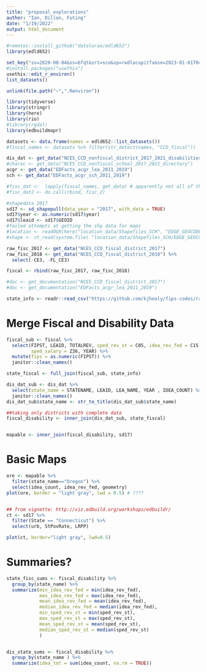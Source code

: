 ```yaml
---
title: "proposal_explorations"
author: "Ian, Dillon, Futing"
date: "1/19/2022"
output: html_document
---
```


```r
#remotes::install_github("datalorax/edld652")
library(edld652)

set_key("sv=2020-08-04&ss=bfqt&srt=sco&sp=rwdlacupitfx&se=2023-01-01T04:52:19Z&st=2021-12-08T20:52:19Z&spr=https&sig=Nmx6zt%2B1iAXDoI5CIgBRoPlsvOPuLlBPvK5uUsldPnw%3D", overwrite = TRUE)
#install.packages("usethis")
usethis::edit_r_environ()
list_datasets()

unlink(file.path("~",".Renviron"))
```


```r
library(tidyverse)
library(stringr)
library(here)
library(rio)
#library(rgdal)
library(edbuildmapr)

datasets <- data.frame(names = edld652::list_datasets())
#fiscal_names <- datasets %>% filter(str_detect(names, "CCD_fiscal"))

dis_dat <- get_data("NCES_CCD_nonfiscal_district_2017_2021_disabilities")
#charac <- get_data("NCES_CCD_nonfiscal_school_2017_2021_directory")
acgr <- get_data("EDFacts_acgr_lea_2011_2019")
sch <- get_data("EDFacts_acgr_sch_2011_2019")

#fisc_dat <-  lapply(fiscal_names, get_data) # apparently not all of the fiscal datasets have the same number of variables...
#fisc_dat2 <- do.call(rbind, fisc_2)

#shapedata 2017
sd17 <- sd_shapepull(data_year = "2017", with_data = TRUE)
sd17$year <- as.numeric(sd17$year)
sd17$leaid <- sd17$GEOID
#failed attempts at getting the shp data for maps
#location <- readOGR(here("location_data/Shapefiles_SCH", "EDGE_GEOCODE_PUBLICSCH_2021.shp"))
#shape <- st_read(system.file( "location_data/Shapefiles_SCH/EDGE_GEOCODE_PUBLICSCH_2021.shp", package = "sf"), dsn = #"location_data/Shapefiles_SCH/EDGE_GEOCODE_PUBLICSCH_2021.shp")

raw_fisc_2017 <- get_data("NCES_CCD_fiscal_district_2017") 
raw_fisc_2018 <- get_data("NCES_CCD_fiscal_district_2018") %>% 
  select(-CE3, -FL_CE3)

fiscal <- rbind(raw_fisc_2017, raw_fisc_2018)

#doc <- get_documentation("NCES_CCD_fiscal_district_2017")
#doc <- get_documentation("EDFacts_acgr_lea_2011_2019")

state_info <- readr::read_csv("https://github.com/kjhealy/fips-codes/raw/master/state_fips_master.csv")
```

# Merge Fiscal and Disability Data
```r
fiscal_sub <- fiscal %>% 
  select(FIPST, LEAID, TOTALREV, sped_rev_st = C05, idea_rev_fed = C15, 
         sped_salary = Z36, YEAR) %>% 
  mutate(fips = as.numeric(FIPST)) %>% 
  janitor::clean_names()

state_fiscal <- full_join(fiscal_sub, state_info)

dis_dat_sub <- dis_dat %>% 
  select(state_name = STATENAME, LEAID, LEA_NAME, YEAR , IDEA_COUNT) %>% 
  janitor::clean_names()
dis_dat_sub$state_name <- str_to_title(dis_dat_sub$state_name)

##taking only districts with complete data
fiscal_disability <- inner_join(dis_dat_sub, state_fiscal)


mapable <- inner_join(fiscal_disability, sd17)
```

# Basic Maps
```r

ore <- mapable %>% 
  filter(state_name=="Oregon") %>% 
  select(idea_count, idea_rev_fed, geometry)  
plot(ore, border = "light gray", lwd = 0.5) # ????


## from vignette: http://viz.edbuild.org/workshops/edbuildr/
ct <- sd17 %>% 
  filter(State == "Connecticut") %>% 
  select(urb, StPovRate, LRPP) 

plot(ct, border="light gray", lwd=0.5)
```

# Summaries?
```r
state_fisc_sums <- fiscal_disability %>% 
  group_by(state_name) %>% 
  summarize(min_idea_rev_fed = min(idea_rev_fed), 
            max_idea_rev_fed = max(idea_rev_fed), 
            mean_idea_rev_fed = mean(idea_rev_fed), 
            median_idea_rev_fed = median(idea_rev_fed), 
            min_sped_rev_st = min(sped_rev_st), 
            max_sped_rev_st = max(sped_rev_st), 
            mean_sped_rev_st = mean(sped_rev_st), 
            median_sped_rev_st = median(sped_rev_st) 
            ) 


dis_state_sums <- fiscal_disability %>% 
  group_by(state_name ) %>% 
  summarize(idea_tot = sum(idea_count, na.rm = TRUE)) 




```

